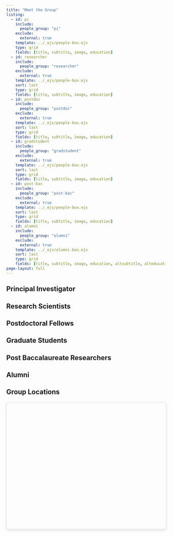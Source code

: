 ```yaml
---
title: "Meet the Group"
listing:
  - id: pi
    include: 
      people_group: "pi"
    exclude:
      external: true
    template: ../_ejs/people-box.ejs
    type: grid
    fields: [title, subtitle, image, education]
  - id: researcher
    include: 
      people_group: "researcher"
    exclude:
      external: true
    template: ../_ejs/people-box.ejs
    sort: last
    type: grid
    fields: [title, subtitle, image, education]
  - id: postdoc
    include: 
      people_group: "postdoc"
    exclude:
      external: true
    template: ../_ejs/people-box.ejs
    sort: last    
    type: grid
    fields: [title, subtitle, image, education]
  - id: gradstudent
    include: 
      people_group: "gradstudent"
    exclude:
      external: true
    template: ../_ejs/people-box.ejs
    sort: last
    type: grid
    fields: [title, subtitle, image, education]
  - id: post-bac
    include: 
      people_group: "post-bac"
    exclude:
      external: true
    template: ../_ejs/people-box.ejs
    sort: last
    type: grid
    fields: [title, subtitle, image, education]
  - id: alumni
    include: 
      people_group: "alumni"
    exclude:
      external: true
    template: ../_ejs/alumni-box.ejs
    sort: last
    type: grid
    fields: [title, subtitle, image, education, altsubtitle, alteducation]
page-layout: full
---
```


## Principal Investigator
::: {#pi}
:::


:::{.sand-background}
## Research Scientists
::: {#researcher}
:::


:::
## Postdoctoral Fellows
::: {#postdoc}
:::


:::{.sand-background}
## Graduate Students
::: {#gradstudent}
:::

:::
## Post Baccalaureate Researchers
::: {#post-bac}
:::

:::{.sand-background}
## Alumni
::: {#alumni}
:::


:::

## Group Locations

```{=html}
<!-- Leaflet CSS and JS from CDN -->
<link rel="stylesheet" href="https://unpkg.com/leaflet@1.9.4/dist/leaflet.css" 
      integrity="sha256-p4NxAoJBhIIN+hmNHrzRCf9tD/miZyoHS5obTRR9BMY=" 
      crossorigin="" />

<script src="https://unpkg.com/leaflet@1.9.4/dist/leaflet.js" 
        integrity="sha256-20nQCchB9co0qIjJZRGuk2/Z9VM+kNiyxNV1lvTlZBo=" 
        crossorigin=""></script>

<!-- Map container with enhanced styling -->
<div id="people-map" style="height: 400px; width: 100%; margin: 20px 0; border-radius: 8px; box-shadow: 0 4px 8px rgba(0,0,0,0.1); border: 1px solid #ddd;"></div>

<script>
document.addEventListener('DOMContentLoaded', function() {
    // Check if Leaflet is loaded
    if (typeof L !== 'undefined') {
        try {
            // Initialize the map centered on Austin, TX (UT location)
            var map = L.map('people-map').setView([30.2849, -97.7341], 10);

            // Add Stamen Watercolor tile layer
            L.tileLayer('https://stamen-tiles-{s}.a.ssl.fastly.net/watercolor/{z}/{x}/{y}.jpg', {
                attribution: 'Map tiles by <a href="http://stamen.com">Stamen Design</a>, <a href="http://creativecommons.org/licenses/by/3.0">CC BY 3.0</a> &mdash; Map data &copy; <a href="https://www.openstreetmap.org/copyright">OpenStreetMap</a> contributors',
                subdomains: 'abcd',
                minZoom: 1,
                maxZoom: 16
            }).addTo(map);

            // Add a marker for the University of Texas at Austin
            var marker = L.marker([30.2849, -97.7341]).addTo(map);
            marker.bindPopup("<strong>McPherson Group</strong><br/>University of Texas at Austin<br/>Austin, TX");

            console.log('Map initialized successfully');
        } catch (error) {
            console.error('Error initializing map:', error);
            // Fallback: show a simple text message
            document.getElementById('people-map').innerHTML = 
                '<div style="display: flex; align-items: center; justify-content: center; height: 100%; background-color: #f8f9fa; color: #6c757d; text-align: center; padding: 20px;">' +
                '<div><strong>McPherson Group</strong><br/>University of Texas at Austin<br/>Austin, TX<br/><em>Interactive map loading...</em></div>' +
                '</div>';
        }
    } else {
        console.error('Leaflet library not loaded');
        // Fallback: show location info
        document.getElementById('people-map').innerHTML = 
            '<div style="display: flex; align-items: center; justify-content: center; height: 100%; background-color: #f8f9fa; color: #6c757d; text-align: center; padding: 20px;">' +
            '<div><strong>McPherson Group</strong><br/>University of Texas at Austin<br/>Austin, TX<br/><em>Map functionality requires network access</em></div>' +
            '</div>';
    }
});
</script>
```